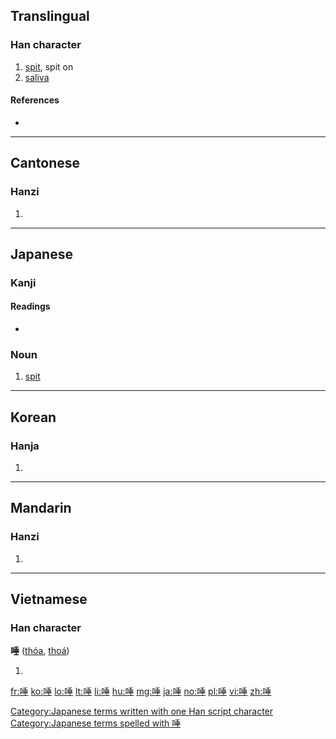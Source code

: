 ==Translingual==

===Han character===
{{Han char|rn=30|rad=口|as=08|sn=11|four=62014|canj=RHJM|ids=⿰口垂}}

# [[spit]], spit on
# [[saliva]]

====References====
* {{Han ref|kx=0194.140|dkj=03785|dj=0414.200|hdz=10641.140|uh=553E|ud=21822|bh=B3E8|bd=46056}}

----

==Cantonese==

===Hanzi===
{{yue-hanzi|jyut=|y=teu3, to3 tou3}}

# {{defn|lang=yue|sort=口08}}

----

==Japanese==
{{ja-see-also|唾する}}

===Kanji===
{{ja-kanji|grade=|rs=口08}}

====Readings====
* {{ja-readings|on=[[だ]] (da)|kun=[[つば]] (tsuba)}}

===Noun===
{{ja-noun|k|hira=つば|rom=tsuba}}

# [[spit]]

[[Category:Japanese terms written with one Han script character]]
[[Category:Japanese terms spelled with 唾]]

----

==Korean==

===Hanja===
{{ko-hanja|hangeul=타|rv=ta|mr=t'a}}

# {{defn|lang=ko|sort=口08}}

----

==Mandarin==

===Hanzi===
{{cmn-hanzi|pin=[[tuò]] ([[tuo4]])|wg=t'o<sup>4</sup>}}

# {{defn|lang=cmn|sort=口08}}

----

==Vietnamese==

===Han character===
'''唾''' ([[thóa]], [[thoá]])<!--not sure on which vowel the accent should appear-->

# {{defn|lang=vi|sort=口08}}

[[fr:唾]]
[[ko:唾]]
[[lo:唾]]
[[lt:唾]]
[[li:唾]]
[[hu:唾]]
[[mg:唾]]
[[ja:唾]]
[[no:唾]]
[[pl:唾]]
[[vi:唾]]
[[zh:唾]]